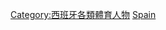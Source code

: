{{Commonscat|Cyclists from Spain}}

[[Category:西班牙各類體育人物|Category:西班牙各類體育人物]]
[[Category:各国自行车运动员|Spain]]